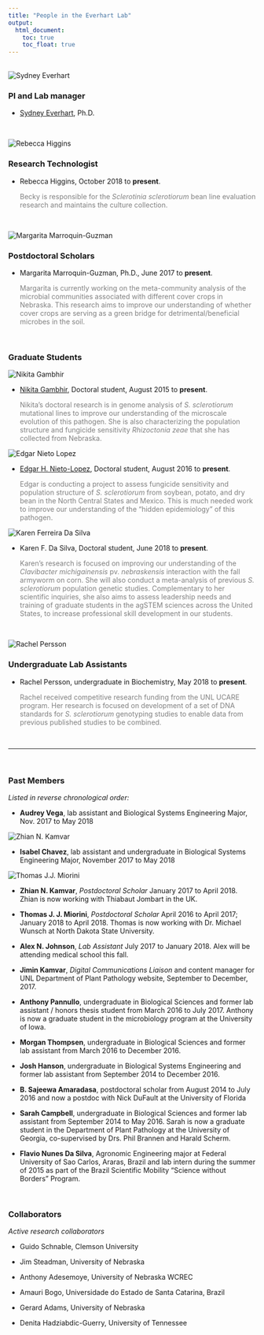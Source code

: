 ```yaml
---
title: "People in the Everhart Lab"
output:
  html_document:
    toc: true
    toc_float: true
---
```


<br>
![](images/SydneyEverhart.JPG "Sydney Everhart"){.custom_circle .grow}

### PI and Lab manager

- <a href="sydney-everhart.html"> Sydney Everhart</a>, Ph.D.

<br>

![](images/HigginsBecky.jpg "Rebecca Higgins"){.custom_circle .grow}

### Research Technologist

- Rebecca Higgins, October 2018 to **present**. 

    <span style="color:gray">Becky is responsible for the *Sclerotinia sclerotiorum* bean line evaluation research and maintains the culture collection.</span>

<br>

![](images/MargaritaMarroquin-Guzman_2017.jpeg "Margarita Marroquin-Guzman"){.custom_circle .grow}

### Postdoctoral Scholars

- Margarita Marroquin-Guzman, Ph.D., June 2017 to **present**. 

    <span style="color:gray">Margarita is currently working on the meta-community analysis of the microbial communities associated with different cover crops in Nebraska. This research aims to improve our understanding of whether cover crops are serving as a green bridge for detrimental/beneficial microbes in the soil.</span>

<br>

### Graduate Students

![](images/NikitaGambhir2016.JPG "Nikita Gambhir"){.custom_circle .grow}

- <a href="https://plantpathology.unl.edu/nikita-gambhir"> Nikita Gambhir</a>, Doctoral student, August 2015 to **present**. 

    <span style="color:gray">Nikita's doctoral research is in genome analysis of *S. sclerotiorum* mutational lines to improve our understanding of the microscale evolution of this pathogen. She is also characterizing the population structure and fungicide sensitivity *Rhizoctonia zeae* that she has collected from Nebraska.</span>

![](images/EdgarNieto2017.jpg "Edgar Nieto Lopez"){.custom_circle .grow}

- <a href="https://www.researchgate.net/profile/Edgar_Nieto_Lopez2"> Edgar H. Nieto-Lopez</a>, Doctoral student, August 2016 to **present**. 

    <span style="color:gray">Edgar is conducting a project to assess fungicide sensitivity and population structure of *S. sclerotiorum* from soybean, potato, and dry bean in the North Central States and Mexico. This is much needed work to improve our understanding of the "hidden epidemiology" of this pathogen.</span>

![](images/Karen Ferreira Da Silva.jpg "Karen Ferreira Da Silva"){.custom_circle .grow}

- Karen F. Da Silva, Doctoral student, June 2018 to **present**.

    <span style="color:gray">Karen's research is focused on improving our understanding of the *Clavibacter michigainensis* pv. *nebraskensis* interaction with the fall armyworm on corn. She will also conduct a meta-analysis of previous *S. sclerotiorum* population genetic studies. Complementary to her scientific inquiries, she also aims to assess leadership needs and training of graduate students in the agSTEM sciences across the United States, to increase professional skill development in our students.</span>


<br>

![](images/RachelPersson.jpeg "Rachel Persson"){.custom_circle .grow}

### Undergraduate Lab Assistants

- Rachel Persson, undergraduate in Biochemistry, May 2018 to **present**. 

    <span style="color:gray">Rachel received competitive research funding from the UNL UCARE program. Her research is focused on development of a set of DNA standards for *S. sclerotiorum* genotyping studies to enable data from previous published studies to be combined.</span>

<br>


---

<br>

### Past Members 

*Listed in reverse chronological order:*

- **Audrey Vega**, lab assistant and Biological Systems Engineering Major, Nov. 2017 to May 2018

![](images/ZhianKamvar2017.jpg "Zhian N. Kamvar"){.custom_circlesm .grow}

- **Isabel Chavez**, lab assistant and undergraduate in Biological Systems Engineering Major, November 2017 to May 2018

![](images/ThomasMiorini_InoculatingFlowers.JPG "Thomas J.J. Miorini"){.custom_circlesm .grow}

- **Zhian N. Kamvar**, *Postdoctoral Scholar* January 2017 to April 2018. Zhian is now working with Thiabaut Jombart in the UK.

- **Thomas J. J. Miorini**, *Postdoctoral Scholar* April 2016 to April 2017; January 2018 to April 2018. Thomas is now working with Dr. Michael Wunsch at North Dakota State University.

- **Alex N. Johnson**, *Lab Assistant* July 2017 to January 2018. Alex will be attending medical school this fall.

- **Jimin Kamvar**, *Digital Communications Liaison* and content manager for UNL Department of Plant Pathology website, September to December, 2017.

- **Anthony Pannullo**, undergraduate in Biological Sciences and former lab assistant / honors thesis student from March 2016 to July 2017.  Anthony is now a graduate student in the microbiology program at the University of Iowa.

- **Morgan Thompsen**, undergraduate in Biological Sciences and former lab assistant from March 2016 to December 2016.

- **Josh Hanson**, undergraduate in Biological Systems Engineering and former lab assistant from September 2014 to December 2016.

- **B. Sajeewa Amaradasa**, postdoctoral scholar from August 2014 to July 2016 and now a postdoc with Nick DuFault at the University of Florida

- **Sarah Campbell**, undergraduate in Biological Sciences and former lab assistant from September 2014 to May 2016. Sarah is now a graduate student in the Department of Plant Pathology at the University of Georgia, co-supervised by Drs. Phil Brannen and Harald Scherm.

- **Flavio Nunes Da Silva**, Agronomic Engineering major at Federal University of Sao Carlos, Araras, Brazil and lab intern during the summer of 2015 as part of the Brazil Scientific Mobility "Science without Borders" Program.

<br>

### Collaborators

*Active research collaborators*

- Guido Schnable, Clemson University

- Jim Steadman, University of Nebraska

- Anthony Adesemoye, University of Nebraska WCREC

- Amauri Bogo, Universidade do Estado de Santa Catarina, Brazil

- Gerard Adams, University of Nebraska

- Denita Hadziabdic-Guerry, University of Tennessee

